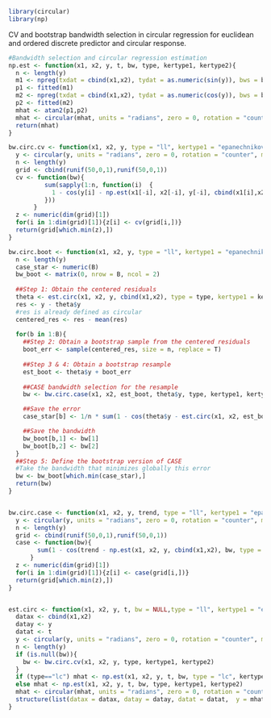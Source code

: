 
```{r, warning=F, message=F}
library(circular)
library(np)
```

CV and bootstrap bandwidth selection in circular regression for euclidean and ordered discrete predictor and circular response.

```{r,warning=F}

#Bandwidth selection and circular regression estimation 
np.est <- function(x1, x2, y, t, bw, type, kertype1, kertype2){
  n <- length(y)
  m1 <- npreg(txdat = cbind(x1,x2), tydat = as.numeric(sin(y)), bws = bw, exdat = t, regtype = type, ckertype = kertype1, okertype = kertype2)
  p1 <- fitted(m1)
  m2 <- npreg(txdat = cbind(x1,x2), tydat = as.numeric(cos(y)), bws = bw, exdat = t, regtype = type, ckertype = kertype1, okertype = kertype2)
  p2 <- fitted(m2)
  mhat <- atan2(p1,p2)
  mhat <- circular(mhat, units = "radians", zero = 0, rotation = "counter", modulo = "2pi")
  return(mhat)
}

bw.circ.cv <- function(x1, x2, y, type = "ll", kertype1 = "epanechnikov", kertype2 = "liracine"){
  y <- circular(y, units = "radians", zero = 0, rotation = "counter", modulo = "2pi")
  n <- length(y)
  grid <- cbind(runif(50,0,1),runif(50,0,1))
  cv <- function(bw){
          sum(sapply(1:n, function(i)  {
            1 - cos(y[i] - np.est(x1[-i], x2[-i], y[-i], cbind(x1[i],x2[i]), bw, type, kertype1, kertype2))
          }))
       }
  z <- numeric(dim(grid)[1])
  for(i in 1:dim(grid)[1]){z[i] <- cv(grid[i,])}
  return(grid[which.min(z),])
}

bw.circ.boot <- function(x1, x2, y, type = "ll", kertype1 = "epanechnikov", kertype2 = "liracine", B = 500){
  n <- length(y)
  case_star <- numeric(B)
  bw_boot <- matrix(0, nrow = B, ncol = 2)
  
  ##Step 1: Obtain the centered residuals
  theta <- est.circ(x1, x2, y, cbind(x1,x2), type = type, kertype1 = kertype1, kertype2 = kertype2)
  res <- y - theta$y
  #res is already defined as circular
  centered_res <- res - mean(res)
  
  for(b in 1:B){
    ##Step 2: Obtain a bootstrap sample from the centered residuals
    boot_err <- sample(centered_res, size = n, replace = T)
    
    ##Step 3 & 4: Obtain a bootstrap resample 
    est_boot <- theta$y + boot_err
    
    ##CASE bandwidth selection for the resample
    bw <- bw.circ.case(x1, x2, est_boot, theta$y, type, kertype1, kertype2)

    ##Save the error
    case_star[b] <- 1/n * sum(1 - cos(theta$y - est.circ(x1, x2, est_boot, cbind(x1,x2), bw, type, kertype1, kertype2)$y))

    ##Save the bandwidth
    bw_boot[b,1] <- bw[1]
    bw_boot[b,2] <- bw[2]
  }
  ##Step 5: Define the bootstrap version of CASE
  #Take the bandwidth that minimizes globally this error
  bw <- bw_boot[which.min(case_star),]
  return(bw)
}


bw.circ.case <- function(x1, x2, y, trend, type = "ll", kertype1 = "epanechnikov", kertype2 = "liracine"){
  y <- circular(y, units = "radians", zero = 0, rotation = "counter", modulo = "2pi")
  n <- length(y)
  grid <- cbind(runif(50,0,1),runif(50,0,1))
  case <- function(bw){
	    sum(1 - cos(trend - np.est(x1, x2, y, cbind(x1,x2), bw, type = 'lc', kertype1 = 'epanechnikov', kertype2 = 'liracine')))
  	  }
  z <- numeric(dim(grid)[1])
  for(i in 1:dim(grid)[1]){z[i] <- case(grid[i,])}
  return(grid[which.min(z),])
}


est.circ <- function(x1, x2, y, t, bw = NULL,type = "ll", kertype1 = "epanechnikov", kertype2 = "liracine"){
  datax <- cbind(x1,x2)
  datay <- y
  datat <- t
  y <- circular(y, units = "radians", zero = 0, rotation = "counter", modulo = "2pi")
  n <- length(y)
  if (is.null(bw)){
	bw <- bw.circ.cv(x1, x2, y, type, kertype1, kertype2)	
  }
  if (type=="lc") mhat <- np.est(x1, x2, y, t, bw, type = "lc", kertype1, kertype2)
  else mhat <- np.est(x1, x2, y, t, bw, type, kertype1, kertype2)
  mhat <- circular(mhat, units = "radians", zero = 0, rotation = "counter", modulo = "2pi")
  structure(list(datax = datax, datay = datay, datat = datat,  y = mhat, bw = bw, n = n))
}
```

